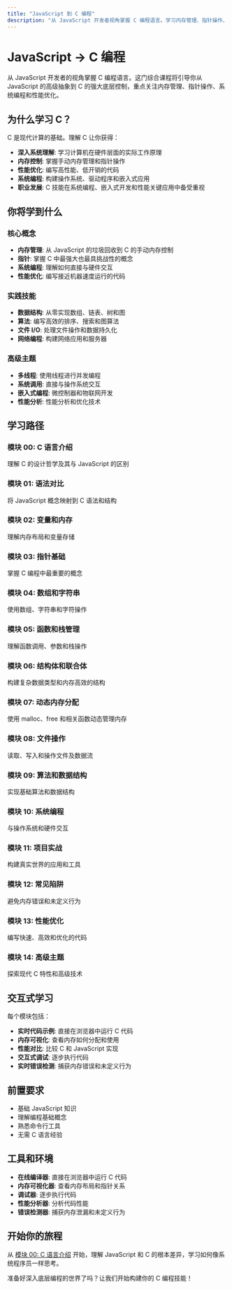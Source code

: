 ```yaml
---
title: "JavaScript 到 C 编程"
description: "从 JavaScript 开发者视角掌握 C 编程语言。学习内存管理、指针操作、系统编程和底层开发。"
---
```


# JavaScript → C 编程

从 JavaScript 开发者的视角掌握 C 编程语言。这门综合课程将引导你从 JavaScript 的高级抽象到 C 的强大底层控制，重点关注内存管理、指针操作、系统编程和性能优化。

## 为什么学习 C？

C 是现代计算的基础。理解 C 让你获得：

- **深入系统理解**: 学习计算机在硬件层面的实际工作原理
- **内存控制**: 掌握手动内存管理和指针操作
- **性能优化**: 编写高性能、低开销的代码
- **系统编程**: 构建操作系统、驱动程序和嵌入式应用
- **职业发展**: C 技能在系统编程、嵌入式开发和性能关键应用中备受重视

## 你将学到什么

### 核心概念
- **内存管理**: 从 JavaScript 的垃圾回收到 C 的手动内存控制
- **指针**: 掌握 C 中最强大也最具挑战性的概念
- **系统编程**: 理解如何直接与硬件交互
- **性能优化**: 编写接近机器速度运行的代码

### 实践技能
- **数据结构**: 从零实现数组、链表、树和图
- **算法**: 编写高效的排序、搜索和图算法
- **文件 I/O**: 处理文件操作和数据持久化
- **网络编程**: 构建网络应用和服务器

### 高级主题
- **多线程**: 使用线程进行并发编程
- **系统调用**: 直接与操作系统交互
- **嵌入式编程**: 微控制器和物联网开发
- **性能分析**: 性能分析和优化技术

## 学习路径

### 模块 00: C 语言介绍
理解 C 的设计哲学及其与 JavaScript 的区别

### 模块 01: 语法对比
将 JavaScript 概念映射到 C 语法和结构

### 模块 02: 变量和内存
理解内存布局和变量存储

### 模块 03: 指针基础
掌握 C 编程中最重要的概念

### 模块 04: 数组和字符串
使用数组、字符串和字符操作

### 模块 05: 函数和栈管理
理解函数调用、参数和栈操作

### 模块 06: 结构体和联合体
构建复杂数据类型和内存高效的结构

### 模块 07: 动态内存分配
使用 malloc、free 和相关函数动态管理内存

### 模块 08: 文件操作
读取、写入和操作文件及数据流

### 模块 09: 算法和数据结构
实现基础算法和数据结构

### 模块 10: 系统编程
与操作系统和硬件交互

### 模块 11: 项目实战
构建真实世界的应用和工具

### 模块 12: 常见陷阱
避免内存错误和未定义行为

### 模块 13: 性能优化
编写快速、高效和优化的代码

### 模块 14: 高级主题
探索现代 C 特性和高级技术

## 交互式学习

每个模块包括：

- **实时代码示例**: 直接在浏览器中运行 C 代码
- **内存可视化**: 查看内存如何分配和使用
- **性能对比**: 比较 C 和 JavaScript 实现
- **交互式调试**: 逐步执行代码
- **实时错误检测**: 捕获内存错误和未定义行为

## 前置要求

- 基础 JavaScript 知识
- 理解编程基础概念
- 熟悉命令行工具
- 无需 C 语言经验

## 工具和环境

- **在线编译器**: 直接在浏览器中运行 C 代码
- **内存可视化器**: 查看内存布局和指针关系
- **调试器**: 逐步执行代码
- **性能分析器**: 分析代码性能
- **错误检测器**: 捕获内存泄漏和未定义行为

## 开始你的旅程

从 [模块 00: C 语言介绍](./js2c/module-00-c-introduction) 开始，理解 JavaScript 和 C 的根本差异，学习如何像系统程序员一样思考。

准备好深入底层编程的世界了吗？让我们开始构建你的 C 编程技能！ 